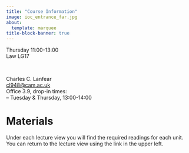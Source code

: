```yaml
---
title: "Course Information"
image: ioc_entrance_far.jpg
about:
  template: marquee
title-block-banner: true
---
```


::: {.grid style="text-align: left"}

::: {.g-col-4}
Thursday 11:00-13:00
<br>Law LG17
:::

::: {.g-col-3}
&nbsp;
:::

::: {.g-col-5}
Charles C. Lanfear<br> [cl948\@cam.ac.uk](cl948@cam.ac.uk "Email")<br>Office 3.9, drop-in times:<br>
-- Tuesday & Thursday, 13:00-14:00
:::

:::


# Materials

Under each lecture view you will find the required readings for each unit. You can return to the lecture view using the link in the upper left.